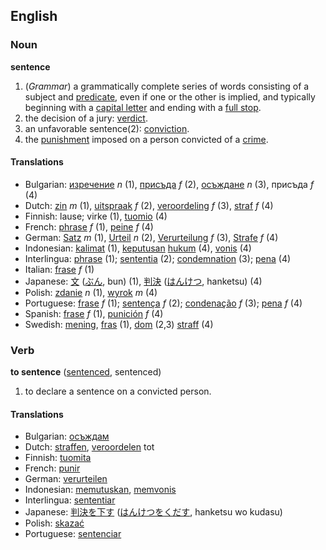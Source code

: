 ==English==
===Noun===
'''sentence'''

#(''Grammar'') a grammatically complete series of words consisting of a subject and [[predicate]], even if one or the other is implied, and typically beginning with a [[capital letter]] and ending with a [[full stop]].
#the decision of a jury: [[verdict]].
#an unfavorable sentence(2): [[conviction]].
#the [[punishment]] imposed on a person convicted of a [[crime]].

====Translations====
* Bulgarian: [[изречение]] ''n'' (1), [[присъда]] ''f'' (2), [[осъждане]] ''n'' (3), присъда ''f'' (4)
*Dutch: [[zin]] ''m'' (1), [[uitspraak]] ''f'' (2), [[veroordeling]] ''f'' (3), [[straf]] ''f'' (4)
*Finnish: lause; virke (1), [[tuomio]] (4)
*French: [[phrase]] ''f'' (1), [[peine]] ''f'' (4)
*German: [[Satz]] ''m'' (1), [[Urteil]] ''n'' (2), [[Verurteilung]] ''f'' (3), [[Strafe]] ''f'' (4)
*Indonesian: [[kalimat]] (1), [[putus|keputusan]] [[hukum]] (4), [[vonis]] (4)
*Interlingua: [[phrase]] (1); [[sententia]] (2); [[condemnation]] (3); [[pena]] (4)
*Italian: [[frase]] ''f'' (1)
*Japanese: [[文]] ([[ぶん]], bun) (1), [[判決]] ([[はんけつ]], hanketsu) (4)
*Polish: [[zdanie]] ''n'' (1), [[wyrok]] ''m'' (4)
*Portuguese: [[frase]] ''f'' (1); [[sentença]] ''f'' (2); [[condenação]] ''f'' (3); [[pena]] ''f'' (4)
*Spanish: [[frase]] ''f'' (1), [[punición]] ''f'' (4)
*Swedish: [[mening]], [[fras]] (1), [[dom]] (2,3) [[straff]] (4)

===Verb===
'''to sentence''' ([[sentenced]], sentenced)

# to declare a sentence on a convicted person.

====Translations====
*Bulgarian: [[осъждам]] 
*Dutch: [[straffen]], [[veroordelen]] tot
*Finnish: [[tuomita]]
*French: [[punir]]
*German: [[verurteilen]]
*Indonesian: [[putus|memutuskan]], [[vonis|memvonis]]
*Interlingua: [[sententiar]]
*Japanese: [[判決]]を[[下す]] ([[はんけつ]]を[[くだす]], hanketsu wo kudasu)
*Polish: [[skazać]]
*Portuguese: [[sentenciar]]